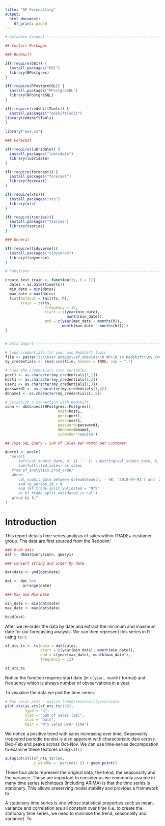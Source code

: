 ```yaml
---
title: "SF Forecasting"
output:
  html_document:
    df_print: paged
---
```


```r
# Database Connect --------------------------------------------------------

## Install Packages

### Redshift

if(!require(DBI)) {
  install.packages("DBI")
  library(RPostgres)
}

if(!require(RPostgreSQL)) {
  install.packages("RPostgreSQL")
  library(RPostgreSQL)
}

if(!require(redshiftTools)) {
  install.packages("redshiftTools")
library(redshiftTools)
}
  
library("aws.s3")

### Forecast

if(!require(lubridate)) {
  install.packages("lubridate")
  library(lubridate)
}

if(!require(forecast)) {
  install.packages("forecast")
  library(forecast)
}

if(!require(xts)){
  install.packages("xts")
  library(xts)
}

if(!require(tseries)){
  install.packages("tseries")
  library(tseries)
}

### General

if(!require(tidyverse)){
  install.packages("tidyverse")
  library(tidyverse)
}

# Functions ---------------------------------------------------------------

create_test_train <- function(ts, h = 1){
  dates = as.Date(time(ts))
  min_date = min(dates)
  max_date = max(dates)
  list(holdout = tail(ts, h),
       train = ts(ts,
                  frequency = 12,
                  start = c(year(min_date),
                            month(min_date)),
                  end = c(year(max_date - months(h)),
                          month(max_date - months(h)))))
}


# Data Import -------------------------------------------------------------

# Load credentials for your own Redshift login
file <- paste("Z:\\User Output\\sf_odavies\\R WD\\R to Redshift\\my_credentials.csv")
my_credentials <- read.csv(file, header = TRUE, sep = ",")

# Load the credentials into variables.
port1 <- as.character(my_credentials[1,1])
host1 <- as.character(my_credentials[1,2])
user1 <- as.character(my_credentials[1,3])
password1 <- as.character(my_credentials[1,4])
dbname1 <- as.character(my_credentials[1,5])

# Establish a connection with Redshift
conn <- dbConnect(RPostgres::Postgres(), 
                        host=host1, 
                        port=port1, 
                        user=user1, 
                        password=password1, 
                        dbname=dbname1, 
                        sslmode='require')

## Type SQL Query - Sum of Sales per Month per Customer

query1 <- paste(
  "select
      left(cal_submit_date, 4) || '-' || substring(cal_submit_date, 6, 2) || '-28' as date,
      sum(fulfilled_sales) as sales
   from sf_analytics.prod_order
   where 
      cal_submit_date between dateadd(month, - 48, '2018-04-01') and '2018-03-31'
      and rp_person_id > 0
      and (kf_trade_split_validated = 'NTS'
      or kf_trade_split_validated is null)
   group by 1;"
)

```



# Introduction

This report details time series analysis of sales within TRADE+ customer group. The data are first sourced from the Redpoint:

```r
### Grab data
dat <- dbGetQuery(conn, query1)

### Convert string and order by date

dat$date <- ymd(dat$date)

dat <- dat %>%
        arrange(date)

### Max and Min Date

min_date <- min(dat$date)
max_date <- max(dat$date)

head(dat)
```

After we re-order the data by date and extract the minimum and maximum date for our forecasting analysis. We can then represent this series in R using  `ts()`:
```r
sf_nts_ts <- ts(data = dat$sales,
                start = c(year(min_date), month(min_date)),
                end = c(year(max_date), month(max_date)),
                frequency = 12)

sf_nts_ts
```

Notice the function requires start date (in `c(year, month)` format) and frequency which is always number of obvservations in a year.

To visualise the data we plot the time series:

```r
# Raw sales plot - notice trend/seasonality/variance
plot.xts(as.xts(sf_nts_ts/1E6),
         type = "o",
         ylab = "Sum of Sales [£m]",
         xlab = "Date",
         main = "NTS Sales Over Time")
```

We notice a positive trend with sales increasing over time. Seasonality (repeated periodic trends) is also apparent with characteristic dips across Dec-Feb and peaks across Oct-Nov. We can use time-series decompostion to examine these features using `stl()`  

```r
autoplot(stl(sf_nts_ts/1E6,
             s.window = 'periodic')) + geom_point()
```

These four plots represent the original data, the trend, the seasonality and the variance. These are important to consider as we commonly assume in many time series techniques (including ARIMA) is that the time series is stationary. This allows preserving model stability and provides a framework to 

A stationary time series is one whose statistical properties such as mean, variance and correlation are all constant over time (i.e. to create the stationary time series, we need to minimise the trend, seasonality and variance). To 

